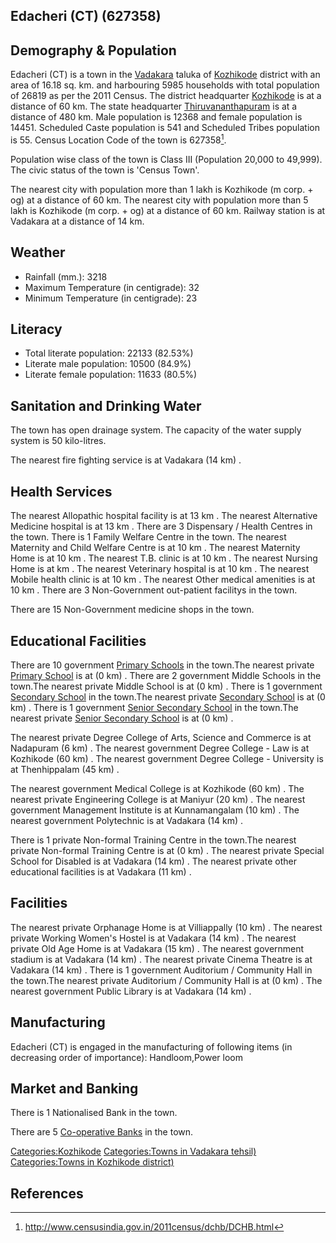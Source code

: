 {{Infobox settlement
| name=Edacheri (CT)
| native_name=
| native_name_lang=
| other_name=
| nickname=
| settlement_type=Town
| image_skyline=
| image_alt=
| image_caption=
| pushpin_map=India Kerala
| pushpin_label_position=right
| pushpin_map_alt=
| pushpin_map_caption=Location in Kerala, India
| latd=
| latm=
| lats=
| latNS=
| longd=
| longm=
| longs=
| longEW=
| coordinates_display=inline,title
| subdivision_type=Country
| subdivision_name={{flag|India}}
| subdivision_type1=[[States and territories of India|State]]
| subdivision_name1=Kerala 
| subdivision_type2=[[List of districts of India|District]]
| subdivision_name2=Kozhikode
| subdivision_type3=Tahsil
| subdivision_name3=Vadakara
| website=
| established_title=<!-- Established -->
| established_date=
| founder=
| named_for=
| government_type=
| governing_body=
| unit_pref=Metric
| area_footnotes=
| area_rank=
| area_total_km2=16.18
| elevation_footnotes=
| elevation_m=
| population_total=26819
| population_as_of=2011
| population_rank=
| population_density_km2=1657
| population_demonym=
| population_footnotes=
| demographics_type1=Languages=
| demographics1_title1=Official=
| demographics1_info1=[[Malayalam language|Malayalam]]
| timezone1=[[Indian Standard Time|IST]]
| utc_offset1==+5:30
| postal_code_type=[[Postal Index Number|PIN]]
| postal_code=
| area_code_type=Telephone code
| area_code=
| registration_plate=
| blank1_name_sec1=Nearest city
| blank1_info_sec1=[[Kozhikode (m corp. + og)]]
| blank2_name_sec1=[[Human sex ratio|Sex ratio]]
| blank2_info_sec1=1168
| blank3_name_sec1=Literacy
| blank3_info_sec1=82.53%
| blank1_name_sec2=[[2011 Census of India|2011 census]] code
| blank1_info_sec2=627358
| footnotes=
}}

== Edacheri (CT) (627358) ==

== Demography & Population ==

Edacheri (CT) is a town in the [[Vadakara]] taluka of [[Kozhikode]] district with an area of 16.18 sq. km. and harbouring 5985 households with total population of 26819 as per the 2011 Census. The district headquarter [[Kozhikode]] is at a distance of 60 km. The state headquarter [[Thiruvananthapuram]] is at a distance of 480 km. Male population is 12368 and female population is 14451. Scheduled Caste population is 541 and Scheduled Tribes population is 55. Census Location Code of the town is 627358<ref>http://www.censusindia.gov.in/2011census/dchb/DCHB.html</ref>.

Population wise class of the town is Class III (Population 20,000 to 49,999).
The civic status of the town is 'Census Town'.

The nearest city with population more than 1 lakh is Kozhikode (m corp. + og) at a distance of 60 km. The nearest city with population more than 5 lakh is Kozhikode (m corp. + og) at a distance of 60 km. Railway station is at Vadakara at a distance of 14 km.


== Weather ==  
* Rainfall (mm.): 3218 
* Maximum Temperature (in centigrade): 32
* Minimum Temperature (in centigrade): 23


== Literacy ==  
* Total literate population: 22133 (82.53%)
* Literate male population: 10500 (84.9%)
* Literate female population: 11633 (80.5%)


== Sanitation and Drinking Water ==  
The town has open drainage system.
The capacity of the water supply system is 50 kilo-litres.

The nearest fire fighting service is at Vadakara (14 km) .


== Health Services ==
The nearest Allopathic hospital facility is at 13 km .
The nearest Alternative Medicine hospital is at 13 km .
There are 3 Dispensary / Health Centres in the town.
There is 1 Family Welfare Centre in the town.
The nearest Maternity and Child Welfare Centre is at 10 km .
The nearest Maternity Home is at 10 km .
The nearest T.B. clinic is at 10 km .
The nearest Nursing Home is at  km .
The nearest Veterinary hospital is at 10 km .
The nearest Mobile health clinic is at 10 km .
The nearest Other medical amenities is at 10 km .
There are 3 Non-Government out-patient facilitys in the town.


There are 15 Non-Government medicine shops in the town.


== Educational Facilities ==
There are 10 government [[Primary School]]s in the town.The nearest private [[Primary School]] is at  (0 km) .
There are 2 government Middle Schools in the town.The nearest private Middle School is at  (0 km) .
There is 1 government [[Secondary School]] in the town.The nearest private [[Secondary School]] is at  (0 km) .
There is 1 government [[Senior Secondary School]] in the town.The nearest private [[Senior Secondary School]] is at  (0 km) .
 
 
 
 
 
The nearest private Degree College of Arts, Science and Commerce is at Nadapuram (6 km) .
The nearest government Degree College - Law is at Kozhikode (60 km) .
The nearest government Degree College - University is at Thenhippalam (45 km) .
 
The nearest government Medical College is at Kozhikode (60 km) .
The nearest private Engineering College is at Maniyur (20 km) .
The nearest government Management Institute is at Kunnamangalam (10 km) .
The nearest government Polytechnic is at Vadakara (14 km) .
 
There is 1 private Non-formal Training Centre in the town.The nearest private Non-formal Training Centre is at  (0 km) .
The nearest private Special School for Disabled is at Vadakara (14 km) .
The nearest private other educational facilities is at Vadakara (11 km) .


== Facilities ==
The nearest private Orphanage Home is at Villiappally  (10 km) .
The nearest private Working Women's Hostel is at Vadakara (14 km) .
The nearest private Old Age Home is at Vadakara  (15 km) .
The nearest government stadium is at Vadakara (14 km) .
The nearest private Cinema Theatre is at Vadakara (14 km) .
There is 1 government Auditorium / Community Hall in the town.The nearest private Auditorium / Community Hall is at  (0 km) .
The nearest government Public Library is at Vadakara (14 km) .


== Manufacturing ==
Edacheri (CT) is engaged in the manufacturing of following items (in decreasing order of importance): Handloom,Power loom


== Market and Banking ==
There is 1 Nationalised Bank in the town.

There are 5 [[Co-operative Bank]]s in the town.




[[Categories:Kozhikode]]
[[Categories:Towns in Vadakara tehsil)]]
[[Categories:Towns in Kozhikode district)]]


== References ==
{{Reflist}}


